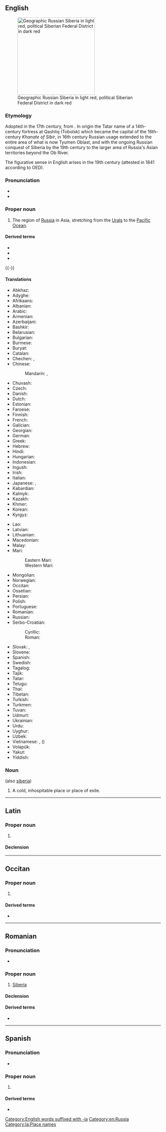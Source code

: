{{also|siberià|Sibéria|Sibèria}}
==English==
{{wikipedia}}
[[Image:Siberia Federal Subjects.png|thumb|right|250px|Geographic Russian Siberia in light red, political Siberian Federal District in dark red]]

===Etymology===
Adopted in the 17th century, from {{der|en|ru|Сиби́рь}}.
In origin the Tatar name of a 14th-century fortress at Qashliq (Tobolsk) which became the capital of the 16th-century ''Khanate of Sibir'', in 16th century Russian usage extended to the entire area of what is now Tyumen Oblast, and with the ongoing Russian conquest of Siberia by the 19th century to the larger area of Russia's Asian territories beyond the Ob River.

The figurative sense in English arises in the 19th century (attested in 1841 according to OED).

===Pronunciation===
* {{IPA|en|[saɪˈbɪəɹɪə]}}
* {{rhymes|en|ɪəriə}}

===Proper noun===
{{en-proper noun}}

# The region of [[Russia]] in Asia, stretching from the [[Urals]] to the [[Pacific Ocean]].

====Derived terms====
* {{l|en|Siberian}}
* {{l|en|Siberian husky}}
* {{l|en|Siberian squirrel}}

{{-}}

====Translations====
{{trans-top|region of Russia}}
* Abkhaz: {{t|ab|Сбыр|sc=Cyrl}}
* Adyghe: {{t|ady|Сыбыр}}
* Afrikaans: {{t|af|Siberië}}
* Albanian: {{t+|sq|Siberia|f}}
* Arabic: {{t|ar|سِيبِيرِيَا|f}}
* Armenian: {{t|hy|Սիբիր}}
* Azerbaijani: {{t|az|Sibir}}
* Bashkir: {{t|ba|Себер}}
* Belarusian: {{t|be|Сібі́р|f}}
* Bulgarian: {{t|bg|Сиби́р|f}}
* Burmese: {{t|my|ဆိုက်ဘေးရီးယား}}
* Buryat: {{t|bua|Шэбэр}}
* Catalan: {{t|ca|Sibèria|f}}
* Chechen: {{t|ce|Сибаре}}, {{t|ce|Сибрех}}
* Chinese:
*: Mandarin: {{t+|cmn|西伯利亞}}, {{t+|cmn|西伯利亚|tr=Xībólìyà}}
* Chuvash: {{t|cv|Ҫӗпӗр}}
* Czech: {{t+|cs|Sibiř|f}}
* Danish: {{t|da|Sibirien}}
* Dutch: {{t+|nl|Siberië|n}}
* Estonian: {{t|et|Siber}}
* Faroese: {{t|fo|Sibiria}}
* Finnish: {{t+|fi|Siperia}}
* French: {{t+|fr|Sibérie|f}}
* Galician: {{t|gl|Siberia}}
* Georgian: {{t|ka|ციმბირი}}
* German: {{t+|de|Sibirien|n}}
* Greek: {{t+|el|Σιβηρία|f}}
* Hebrew: {{t|he|סִיבִּיר|f|tr=sibír}}
* Hindi: {{t|hi|साइबेरिया}}
* Hungarian: {{t+|hu|Szibéria}}
* Indonesian: {{t|id|Siberia}}
* Ingush: {{t|inh|Сибарегӏе}}
* Irish: {{t|ga|Sibéir|f|alt=An tSibéir}}
* Italian: {{t+|it|Siberia|f}}
* Japanese: {{t|ja|シベリア|tr=Shiberia}}, {{qualifier|dated}} {{t|ja|西比利亜}}
* Kabardian: {{t|kbd|Сыбыр}}
* Kalmyk: {{t|xal|Сивр}}
* Kazakh: {{t|kk|Сібір|sc=Cyrl}}
* Khmer: {{t|km|ស៊ីបេរី}}
* Korean: {{t|ko|^시베리아}}
* Kyrgyz: {{t|ky|Сибирь|sc=Cyrl}}
{{trans-mid}}
* Lao: {{t|lo|ຊີເບຣີ}}
* Latvian: {{t|lv|Sibīrija|f}}
* Lithuanian: {{t|lt|Sibiras|m}}
* Macedonian: {{t|mk|Сибир|m}}
* Malay: {{t|ms|Siberia}}
* Mari:
*: Eastern Mari: {{t|chm|Сивыр}}
*: Western Mari: {{t|mrj|Сӹвӹр}}
* Mongolian: {{t|mn|Сибирь|sc=Cyrl}}
* Norwegian: {{t|no|Sibir}}
* Occitan: {{t|oc|Siberia|f}}
* Ossetian: {{t|os|Сыбыр|sc=Cyrl}}
* Persian: {{t+|fa|سیبری|tr=sibri}}
* Polish: {{t+|pl|Syberia|f}}
* Portuguese: {{t+|pt|Sibéria|f}}
* Romanian: {{t|ro|Siberia|f}}
* Russian: {{t+|ru|Сиби́рь|f}}
* Serbo-Croatian:
*: Cyrillic: {{t|sh|Сибир|m|sc=Cyrl}}
*: Roman: {{t+|sh|Sibir|m}}
* Slovak: {{t+|sk|Sibír|f}}, {{t|sk|Sibíria|f}} {{qualifier|rare}}
* Slovene: {{t+|sl|Sibírija|f}}
* Spanish: {{t|es|Siberia|f}}
* Swedish: {{t+|sv|Sibirien|c}}
* Tagalog: {{t|tl|Siberia}}
* Tajik: {{t|tg|Сибир|sc=Cyrl}}
* Tatar: {{t|tt|Себер|sc=Cyrl}}
* Telugu: {{t|te|సైబేరియా}}
* Thai: {{t|th|ไซบีเรีย}}
* Tibetan: {{t|bo|སེ་པོ་རི་ཡ|alt=སེ་པོ་རི་ཡ།}}
* Turkish: {{t|tr|Sibirya}}
* Turkmen: {{t|tk|Sibir}}
* Tuvan: {{t-needed|tyv}}
* Udmurt: {{t|udm|Сибыр}}
* Ukrainian: {{t|uk|Сибі́р|f}}
* Urdu: {{t|ur|سائبیریا|tr=sā'iberiyā}}
* Uyghur: {{t|ug|سىبىرىيە|sc=ug-Arab}}
* Uzbek: {{t|uz|Sibir}}
* Vietnamese: {{t|vi|Xi-be-ri-a}}, {{t|vi|Tây Bá Lợi Á}} ({{t|vi|西伯利亞}}) {{q|obsolete}}
* Volapük: {{t+|vo|Sibirän}}
* Yakut: {{t|sah|Сибиир|sc=Cyrl}}
* Yiddish: {{t|yi|סיביר}}
{{trans-bottom}}

===Noun===
{{en-noun}} (also [[siberia]])

# {{lb|en|figuratively}} A cold, inhospitable place or place of exile.

[[Category:English words suffixed with -ia]]
[[Category:en:Russia]]

----

==Latin==
{{wikipedia|lang=la}}

===Proper noun===
{{la-proper noun|Siberia<1.loc>}}

# {{lb|la|New Latin}} {{l|en|Siberia}}

====Declension====
{{la-ndecl|Siberia<1.loc>}}

[[Category:la:Place names]]

----

==Occitan==
{{wikipedia|lang=oc}}

===Proper noun===
{{oc-proper noun|f}}

# {{l|en|Siberia}}

====Derived terms====
* {{l|oc|siberian}}

{{c|oc|Russia}}

----

==Romanian==

===Pronunciation===
* {{IPA|ro|[siˈbe.ri.a]}}

===Proper noun===
{{head|ro|proper noun|g=f}}

# [[#English|Siberia]]

====Declension====
{{ro-country|gend=f|Siberiei}}

====Derived terms====
* {{l|ro|siberian}}

----

==Spanish==
{{wikipedia|lang=es}}

===Pronunciation===
* {{es-IPA}}

===Proper noun===
{{es-proper noun|f}}

# {{l|en|Siberia}} {{gloss|region of Russia}}

====Derived terms====
* {{l|es|siberiano}}

{{c|es|Russia}}